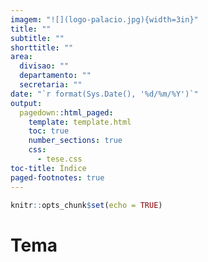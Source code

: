 ```yaml
---
imagem: "![](logo-palacio.jpg){width=3in}"
title: ""
subtitle: ""
shorttitle: ""
area: 
  divisao: ""
  departamento: ""
  secretaria: ""
date: "`r format(Sys.Date(), '%d/%m/%Y')`"
output:
  pagedown::html_paged:
    template: template.html
    toc: true
    number_sections: true
    css:
      - tese.css
toc-title: Índice
paged-footnotes: true
---
```


```r
knitr::opts_chunk$set(echo = TRUE)

```

# Tema

